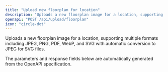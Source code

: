 ```yaml
---
title: "Upload new floorplan for location"
description: "Uploads a new floorplan image for a location, supporting multiple formats including JPEG, PNG, PDF, WebP, and SVG with automatic conversion to JPEG for SVG f..."
openapi: "POST /api/upload/floorplan"
icon: "circle-dot"
---
```


Uploads a new floorplan image for a location, supporting multiple formats including JPEG, PNG, PDF, WebP, and SVG with automatic conversion to JPEG for SVG files.

<Note>
The parameters and response fields below are automatically generated from the OpenAPI specification.
</Note>
